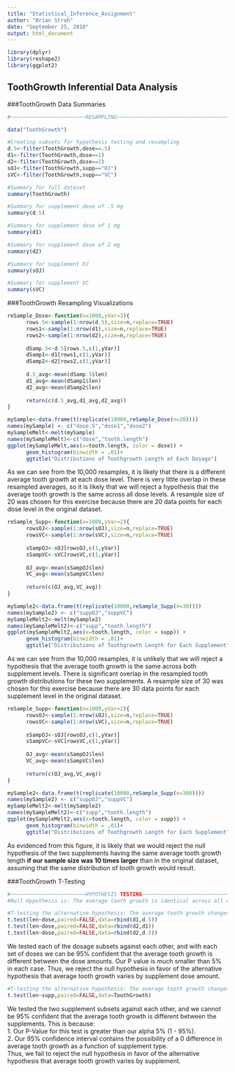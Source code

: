 ```yaml
---
title: "Statistical_Inference_Assignment"
author: "Brian Stroh"
date: "September 25, 2018"
output: html_document
---
```


```r
library(dplyr)
library(reshape2)
library(ggplot2)
```

## ToothGrowth Inferential Data Analysis

###ToothGrowth Data Summaries
```r


#~~~~~~~~~~~~~~~~~~~~~~~~RESAMPLING~~~~~~~~~~~~~~~~~~~~~~~~~~~~~~~~~~~~~~~~~~~~~~~~

data("ToothGrowth")

#Creating subsets for hypothesis testing and resampling
d.5<-filter(ToothGrowth,dose==.5)
d1<-filter(ToothGrowth,dose==1)
d2<-filter(ToothGrowth,dose==2)
sOJ<-filter(ToothGrowth,supp=="OJ")
sVC<-filter(ToothGrowth,supp=="VC")

#Summary for full dataset
summary(ToothGrowth)

#Summary for supplement dose of .5 mg
summary(d.5)

#Summary for supplement dose of 1 mg
summary(d1)

#Summary for supplement dose of 2 mg
summary(d2)

#Summary for supplement OJ
summary(sOJ)

#Summary for supplement VC
summary(sVC)
```

###ToothGrowth Resampling Visualizations
```r
reSample_Dose<-function(n=1000,yVar=3){
      rows.5<-sample(1:nrow(d.5),size=n,replace=TRUE)
      rows1<-sample(1:nrow(d1),size=n,replace=TRUE)
      rows2<-sample(1:nrow(d2),size=n,replace=TRUE)
      
      dSamp.5<-d.5[rows.5,c(1,yVar)]
      dSamp1<-d1[rows1,c(1,yVar)]
      dSamp2<-d2[rows2,c(1,yVar)]
      
      d.5_avg<-mean(dSamp.5$len)
      d1_avg<-mean(dSamp1$len)
      d2_avg<-mean(dSamp2$len)
      
      return(c(d.5_avg,d1_avg,d2_avg))
}

mySample<-data.frame(t(replicate(10000,reSample_Dose(n=20))))
names(mySample) <- c("dose.5","dose1","dose2")
mySampleMelt<-melt(mySample)
names(mySampleMelt)<-c("dose","tooth.length")
ggplot(mySampleMelt,aes(x=tooth.length, color = dose)) +
      geom_histogram(binwidth = .01)+
      ggtitle("Distributions of Toothgrowth Length at Each Dosage")
```

As we can see from the 10,000 resamples, it is likely that there is a different average
tooth growth at each dose level. There is very little overlap in these resampled averages,
so it is likely that we will reject a hypothesis that the average tooth growth is the same
across all dose levels.
A resample size of 20 was chosen for this exercise because there are 20 data points for each
dose level in the original dataset.



```r
reSample_Supp<-function(n=1000,yVar=2){
      rowsOJ<-sample(1:nrow(sOJ),size=n,replace=TRUE)
      rowsVC<-sample(1:nrow(sVC),size=n,replace=TRUE)
      
      sSampOJ<-sOJ[rowsOJ,c(1,yVar)]
      sSampVC<-sVC[rowsVC,c(1,yVar)]
      
      OJ_avg<-mean(sSampOJ$len)
      VC_avg<-mean(sSampVC$len)
      
      return(c(OJ_avg,VC_avg))
}

mySample2<-data.frame(t(replicate(10000,reSample_Supp(n=30))))
names(mySample2) <- c("suppOJ","suppVC")
mySampleMelt2<-melt(mySample2)
names(mySampleMelt2)<-c("supp","tooth.length")
ggplot(mySampleMelt2,aes(x=tooth.length, color = supp)) +
      geom_histogram(binwidth = .01)+
      ggtitle("Distributions of Toothgrowth Length for Each Supplement")
```

As we can see from the 10,000 resamples, it is unlikely that we will reject a hypothesis that 
the average tooth growth is the same across both supplement levels. There is significant overlap
in the resampled tooth growth distributions for these two supplements.
A resample size of 30 was chosen for this exercise because there are 30 data points for each
supplement level in the original dataset.



```r
reSample_Supp<-function(n=1000,yVar=2){
      rowsOJ<-sample(1:nrow(sOJ),size=n,replace=TRUE)
      rowsVC<-sample(1:nrow(sVC),size=n,replace=TRUE)
      
      sSampOJ<-sOJ[rowsOJ,c(1,yVar)]
      sSampVC<-sVC[rowsVC,c(1,yVar)]
      
      OJ_avg<-mean(sSampOJ$len)
      VC_avg<-mean(sSampVC$len)
      
      return(c(OJ_avg,VC_avg))
}

mySample2<-data.frame(t(replicate(10000,reSample_Supp(n=300))))
names(mySample2) <- c("suppOJ","suppVC")
mySampleMelt2<-melt(mySample2)
names(mySampleMelt2)<-c("supp","tooth.length")
ggplot(mySampleMelt2,aes(x=tooth.length, color = supp)) +
      geom_histogram(binwidth = .01)+
      ggtitle("Distributions of Toothgrowth Length for Each Supplement")
```

As evidenced from this figure, it is likely that we would reject the null hypothesis of the two supplements having
the same average tooth growth length **if our sample size was 10 times larger** than in the original dataset, assuming that
the same distribution of tooth growth would result.



###ToothGrowth T-Testing
```r

#~~~~~~~~~~~~~~~~~~~~~~~~HYPOTHESIS TESTING~~~~~~~~~~~~~~~~~~~~~~~~~~~~~~~~~~~~~~~~~~~~~~~~
#Null Hypothesis is: The average tooth growth is identical across all doses and all supplements

#T-testing the alternative hypothesis: The average tooth growth changes as supplement dosage changes.
t.test(len~dose,paired=FALSE,data=rbind(d1,d.5))
t.test(len~dose,paired=FALSE,data=rbind(d2,d1))
t.test(len~dose,paired=FALSE,data=rbind(d2,d.5))
```

We tested each of the dosage subsets against each other, and with each set of doses we can be 95% confident that the average
tooth growth is different between the dose amounts. Our P value is much smaller than 5% in each case. Thus, we reject the null hypothesis in favor of the alternative hypothesis that average tooth growth varies by supplement dose amount.

```r
#T-testing the alternative hypothesis: The average tooth growth changes as supplement changes.
t.test(len~supp,paired=FALSE,data=ToothGrowth)
```

We tested the two supplement subsets against each other, and we cannot be 95% confident that the average tooth growth is different between the supplements. This is because:  
      1. Our P-Value for this test is greater than our alpha 5% (1 - 95%).  
      2. Our 95% confidence interval contains the possibility of a 0 difference in average tooth growth as a function of supplement type.  
Thus, we fail to reject the null hypothesis in favor of the alternative hypothesis that average tooth growth varies by supplement.